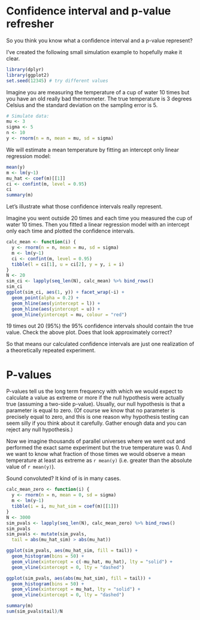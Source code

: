 # Confidence interval and p-value refresher

So you think you know what a confidence interval and a p-value represent?

I've created the following small simulation example to hopefully make it clear. 

```r
library(dplyr)
library(ggplot2)
set.seed(12345) # try different values
```

Imagine you are measuring the temperature of a cup of water 10 times but you have an old really bad thermometer. The true temperature is 3 degrees Celsius and the standard deviation on the sampling error is 5.

```r
# Simulate data:
mu <- 3
sigma <- 5
n <- 10
y <- rnorm(n = n, mean = mu, sd = sigma)
```

We will estimate a mean temperature by fitting an intercept only linear regression model:

```r
mean(y)
m <- lm(y~1)
mu_hat <- coef(m)[[1]]
ci <- confint(m, level = 0.95)
ci
summary(m)
```

Let's illustrate what those confidence intervals really represent. 

Imagine you went outside 20 times and each time you measured the cup of water 10 times. Then you fitted a linear regression model with an intercept only each time and plotted the confidence intervals.

```r
calc_mean <- function(i) {
  y <- rnorm(n = n, mean = mu, sd = sigma)
  m <- lm(y~1)
  ci <- confint(m, level = 0.95)
  tibble(l = ci[1], u = ci[2], y = y, i = i)
}
N <- 20
sim_ci <- lapply(seq_len(N), calc_mean) %>% bind_rows()
sim_ci
ggplot(sim_ci, aes(1, y)) + facet_wrap(~i) +
  geom_point(alpha = 0.2) +
  geom_hline(aes(yintercept = l)) +
  geom_hline(aes(yintercept = u)) +
  geom_hline(yintercept = mu, colour = "red")
```

19 times out 20 (95%) the 95% confidence intervals should contain the true value. Check the above plot. Does that look approximately correct?

So that means our calculated confidence intervals are just one realization of a theoretically repeated experiment.

# P-values

P-values tell us the long term frequency with which we would expect to calculate a value as extreme or more if the null hypothesis were actually true (assuming a two-side p-value). Usually, our null hypothesis is that a parameter is equal to zero. (Of course we know that no parameter is precisely equal to zero, and this is one reason why hypothesis testing can seem silly if you think about it carefully. Gather enough data and you can reject any null hypothesis.)

Now we imagine thousands of parallel universes where we went out and performed the exact same experiment but the true temperature was 0. And we want to know what fraction of those times we would observe a mean temperature at least as extreme as `r mean(y)` (i.e. greater than the absolute value of `r mean(y)`).

Sound convoluted? It kind of is in many cases.

```r
calc_mean_zero <- function(i) {
  y <- rnorm(n = n, mean = 0, sd = sigma)
  m <- lm(y~1)
  tibble(i = i, mu_hat_sim = coef(m)[[1]])
}
N <- 3000
sim_pvals <- lapply(seq_len(N), calc_mean_zero) %>% bind_rows()
sim_pvals
sim_pvals <- mutate(sim_pvals,
  tail = abs(mu_hat_sim) > abs(mu_hat))

ggplot(sim_pvals, aes(mu_hat_sim, fill = tail)) +
  geom_histogram(bins = 50) +
  geom_vline(xintercept = c(-mu_hat, mu_hat), lty = "solid") +
  geom_vline(xintercept = 0, lty = "dashed")

ggplot(sim_pvals, aes(abs(mu_hat_sim), fill = tail)) +
  geom_histogram(bins = 50) +
  geom_vline(xintercept = mu_hat, lty = "solid") +
  geom_vline(xintercept = 0, lty = "dashed")

summary(m)
sum(sim_pvals$tail)/N
```
